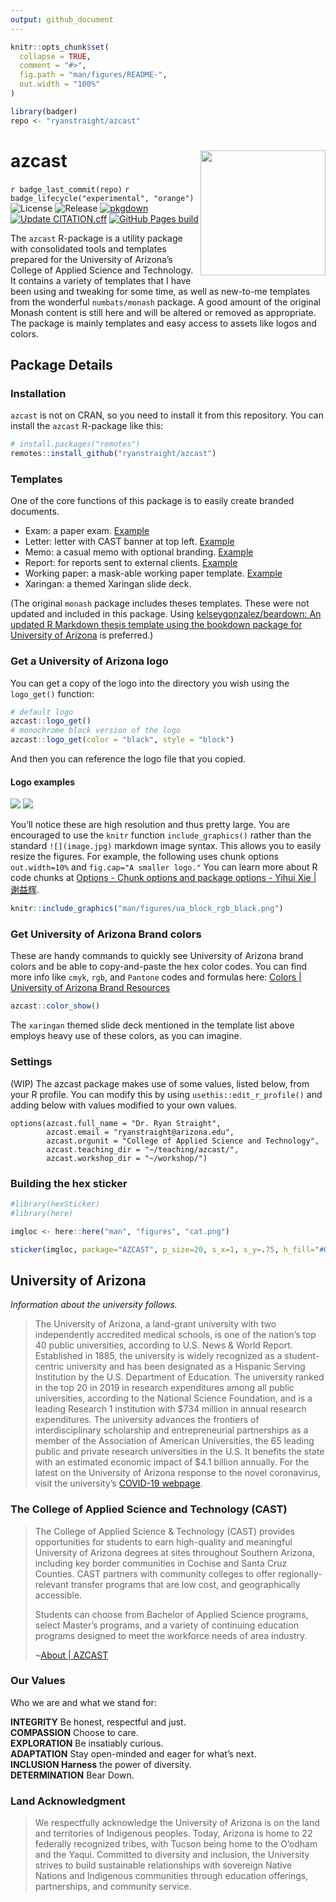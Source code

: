 ```yaml
---
output: github_document
---
```


<!-- README.md is generated from README.Rmd. Please edit that file -->

```r
knitr::opts_chunk$set(
  collapse = TRUE,
  comment = "#>",
  fig.path = "man/figures/README-",
  out.width = "100%"
)

library(badger)
repo <- "ryanstraight/azcast"
```

# azcast <img src="man/figures/logo.png" align="right" width=200 />

<!-- badges: start -->
`r badge_last_commit(repo)`
`r badge_lifecycle("experimental", "orange")`
![License](https://img.shields.io/github/license/ryanstraight/azcast)
![Release](https://img.shields.io/github/v/release/ryanstraight/azcast?include_prereleases)
[![pkgdown](https://github.com/ryanstraight/azcast/actions/workflows/pkgdown.yaml/badge.svg)](https://github.com/ryanstraight/azcast/actions/workflows/pkgdown.yaml)
[![Update CITATION.cff](https://github.com/ryanstraight/azcast/actions/workflows/update-citation-cff.yaml/badge.svg)](https://github.com/ryanstraight/azcast/actions/workflows/update-citation-cff.yaml)
[![GitHub Pages build](https://github.com/ryanstraight/azcast/actions/workflows/pages/pages-build-deployment/badge.svg)](https://github.com/ryanstraight/azcast/actions/workflows/pages/pages-build-deployment)
<!-- badges: end -->

The `azcast` R-package is a utility package with consolidated tools and templates prepared for the University of Arizona's College of Applied Science and Technology. It contains a variety of templates that I have been using and tweaking for some time, as well as new-to-me templates from the wonderful `numbats/monash` package. A good amount of the original Monash content is still here and will be altered or removed as appropriate. The package is mainly templates and easy access to assets like logos and colors.

## Package Details

### Installation

`azcast` is not on CRAN, so you need to install it from this repository. You can install the `azcast` R-package like this:

``` r
# install.packages("remotes")
remotes::install_github("ryanstraight/azcast")
```

### Templates

One of the core functions of this package is to easily create branded documents.

+ Exam: a paper exam. [Example](/inst/rmarkdown/templates/exam/skeleton/skeleton.pdf)
+ Letter: letter with CAST banner at top left. [Example](/inst/rmarkdown/templates/letter/skeleton/skeleton.pdf)
+ Memo: a casual memo with optional branding. [Example](/inst/rmarkdown/templates/memo/skeleton/skeleton.pdf)
+ Report: for reports sent to external clients. [Example](/inst/rmarkdown/templates/report/skeleton/skeleton.pdf)
+ Working paper: a mask-able working paper template. [Example](/inst/rmarkdown/templates/working-paper/skeleton/skeleton.pdf)
+ Xaringan: a themed Xaringan slide deck.

(The original `monash` package includes theses templates. These were not updated and included in this package. Using [kelseygonzalez/beardown: An updated R Markdown thesis template using the bookdown package for University of Arizona](https://github.com/kelseygonzalez/beardown) is preferred.)

### Get a University of Arizona logo

You can get a copy of the logo into the directory you wish using the `logo_get()` function:

``` r
# default logo
azcast::logo_get()
# monochrome block version of the logo
azcast::logo_get(color = "black", style = "block")
```

And then you can reference the logo file that you copied.

#### Logo examples

![](man/figures/ua_horiz_rgb.png)
![](man/figures/ua_block_rgb_black.png)

You'll notice these are high resolution and thus pretty large. You are encouraged to use the `knitr` function `include_graphics()` rather than the standard `![](image.jpg)` markdown image syntax. This allows you to easily resize the figures. For example, the following uses chunk options `out.width=10%` and `fig.cap="A smaller logo."` You can learn more about R code chunks at [Options - Chunk options and package options - Yihui Xie | 谢益辉](https://yihui.org/knitr/options/).

```r
knitr::include_graphics("man/figures/ua_block_rgb_black.png")
```


### Get University of Arizona Brand colors

These are handy commands to quickly see University of Arizona brand colors and be able to copy-and-paste the hex color codes. You can find more info like `cmyk`, `rgb`, and `Pantone` codes and formulas here: [Colors | University of Arizona Brand Resources](https://brand.arizona.edu/applying-the-brand/colors)

```r
azcast::color_show()
```

The `xaringan` themed slide deck mentioned in the template list above employs heavy use of these colors, as you can imagine.

### Settings

(WIP) The azcast package makes use of some values, listed below, from your R profile. 
You can modify this by using `usethis::edit_r_profile()` and adding below with 
values modified to your own values. 

```
options(azcast.full_name = "Dr. Ryan Straight",
        azcast.email = "ryanstraight@arizona.edu",
        azcast.orgunit = "College of Applied Science and Technology",
        azcast.teaching_dir = "~/teaching/azcast/",
        azcast.workshop_dir = "~/workshop/")
```

### Building the hex sticker

``` r
#library(hexSticker)
#library(here)

imgloc <- here::here("man", "figures", "cat.png")

sticker(imgloc, package="AZCAST", p_size=20, s_x=1, s_y=.75, h_fill="#0C234B", h_color="#8B0015", s_width=.6, p_family = "Aller_Rg", filename="man/figures/logo.png")
```

## University of Arizona

*Information about the university follows.*

>The University of Arizona, a land-grant university with two independently accredited medical schools, is one of the nation's top 40 public universities, according to U.S. News & World Report. Established in 1885, the university is widely recognized as a student-centric university and has been designated as a Hispanic Serving Institution by the U.S. Department of Education. The university ranked in the top 20 in 2019 in research expenditures among all public universities, according to the National Science Foundation, and is a leading Research 1 institution with $734 million in annual research expenditures. The university advances the frontiers of interdisciplinary scholarship and entrepreneurial partnerships as a member of the Association of American Universities, the 65 leading public and private research universities in the U.S. It benefits the state with an estimated economic impact of \$4.1 billion annually. For the latest on the University of Arizona response to the novel coronavirus, visit the university's [COVID-19 webpage](https://covid19.arizona.edu/).

### The College of Applied Science and Technology (CAST)

> The College of Applied Science & Technology (CAST) provides opportunities for students to earn high-quality and meaningful University of Arizona degrees at sites throughout Southern Arizona, including key border communities in Cochise and Santa Cruz Counties. CAST partners with community colleges to offer regionally-relevant transfer programs that are low cost, and geographically accessible.
> 
> Students can choose from Bachelor of Applied Science programs, select Master’s programs, and a variety of continuing education programs designed to meet the workforce needs of area industry.
> 
> ~[About | AZCAST](https://azcast.arizona.edu/about)

### Our Values

Who we are and what we stand for:

**INTEGRITY** Be honest, respectful and just.  
**COMPASSION** Choose to care.  
**EXPLORATION** Be insatiably curious.  
**ADAPTATION** Stay open-minded and eager for what's next.  
**INCLUSION Harness** the power of diversity.  
**DETERMINATION** Bear Down.


### Land Acknowledgment

>We respectfully acknowledge the University of Arizona is on the land and territories of Indigenous peoples. Today, Arizona is home to 22 federally recognized tribes, with Tucson being home to the O’odham and the Yaqui. Committed to diversity and inclusion, the University strives to build sustainable relationships with sovereign Native Nations and Indigenous communities through education offerings, partnerships, and community service.
